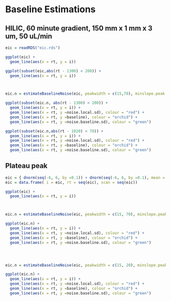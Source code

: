 # Baseline Estimations

## HILIC, 60 minute gradient, 150 mm x 1 mm x 3 um, 50 uL/min
```r

eic = readRDS("eic.rds")

ggplot(eic) + 
  geom_line(aes(x = rt, y = i))

ggplot(subset(eic,abs(rt - 1300) < 200)) + 
  geom_line(aes(x = rt, y = i))



eic.n = estimateBaselineNoise(eic, peakwidth = c(15,70), minslope.peak = 2000, plot.tf = T)

ggplot(subset(eic.n, abs(rt - 1300) < 200)) + 
  geom_line(aes(x = rt, y = i)) +
  geom_line(aes(x = rt, y =noise.local.sd), colour = "red") +
  geom_line(aes(x = rt, y =baseline), colour = "orchid") +
  geom_line(aes(x = rt, y =noise.baseline.sd), colour = "green")

ggplot(subset(eic.n,abs(rt - 1020) < 70)) + 
  geom_line(aes(x = rt, y = i)) +
  geom_line(aes(x = rt, y =noise.local.sd), colour = "red") +
  geom_line(aes(x = rt, y =baseline), colour = "orchid") +
  geom_line(aes(x = rt, y =noise.baseline.sd), colour = "green")

```

## Plateau peak
```r

eic = { dnorm(seq(-6, 6, by =0.1)) + dnorm(seq(-6, 6, by =0.1), mean = 2) } %>% { ./max(.) }
eic = data.frame( i = eic, rt = seq(eic), scan = seq(eic))

ggplot(eic) + 
  geom_line(aes(x = rt, y = i))



eic.n = estimateBaselineNoise(eic, peakwidth = c(15, 70), minslope.peak = .005, plot.tf = T)

ggplot(eic.n) + 
  geom_line(aes(x = rt, y = i)) +
  geom_line(aes(x = rt, y =noise.local.sd), colour = "red") +
  geom_line(aes(x = rt, y =baseline), colour = "orchid") +
  geom_line(aes(x = rt, y =noise.baseline.sd), colour = "green")




eic.n = estimateBaselineNoise(eic, peakwidth = c(15, 20), minslope.peak = .005, plot.tf = T)

ggplot(eic.n) + 
  geom_line(aes(x = rt, y = i)) +
  geom_line(aes(x = rt, y =noise.local.sd), colour = "red") +
  geom_line(aes(x = rt, y =baseline), colour = "orchid") +
  geom_line(aes(x = rt, y =noise.baseline.sd), colour = "green")

```
